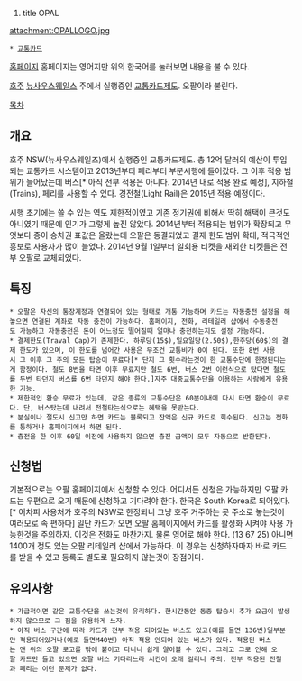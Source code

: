 #title OPAL

attachment:OPALLOGO.jpg

 * [[교통카드]]

[https://www.opal.com.au 홈페이지] 홈페이지는 영어지만 위의 한국어를 눌러보면 내용을 불 수 있다.

[[호주]] [[뉴사우스웨일스]] 주에서 실행중인 [[교통카드]]제도. 오팔이라 불린다. 

[[목차]]

== 개요 ==

호주 NSW(뉴사우스웨일즈)에서 실행중인 교통카드제도. 총 12억 달러의 예산이 투입되는 교통카드 시스템이고 2013년부터 페리부터 부분시행에 들어갔다. 그 이후 적용 범위가 늘어났는데 버스[* 아직 전부 적용은 아니다. 2014년 내로 적용 완료 예정], 지하철(Trains), 페리를 사용할 수 있다. 경전철(Light Rail)은 2015년 적용 예정이다.

시행 초기에는 쓸 수 있는 역도 제한적이였고 기존 정기권에 비해서 딱히 해택이 큰것도 아니였기 때문에 인기가 그렇게 높진 않았다. 2014년부터 적용되는 범위가 확장되고 무엇보다 종이 승차권 표값은 올랐는데 오팔은 동결되었고 결재 한도 범위 확대, 적극적인 흥보로 사용자가 많이 늘었다. 2014년 9월 1일부터 일회용 티켓을 재외한 티켓들은 전부 오팔로 교체되었다.

== 특징 ==

 * 오팔은 자신의 통장계정과 연결되어 있는 형태로 개통 가능하며 카드는 자동충전 설정을 해놓으면 연결된 계좌로 자동 충전이 가능하다. 홈페이지, 전화, 리테일러 샵에서 수동충전도 가능하고 자동충전은 돈이 어느정도 떨어질때 얼마나 충전하는지도 설정 가능하다.
 * 결제한도(Traval Cap)가 존제한다. 하루당(15$),일요일당(2.50$),한주당(60$)의 결제 한도가 있으며, 이 한도를 넘어간 사용은 무조건 교통비가 0이 된다. 또한 8번 사용시 그 이후 그 주의 모든 탑승이 무료다[* 단지 그 횟수라는것이 한 교통수단에 한정된다는게 함정이다. 철도 8번을 타면 이후 무료지만 철도 6번, 버스 2번 이런식으로 탔다면 철도를 두번 타던지 버스를 6번 타던지 해야 한다.]자주 대중교통수단을 이용하는 사람에게 유용한 기능.
 * 제한적인 환승 무료가 있는데, 같은 종류의 교통수단은 60분이내에 다시 타면 환승이 무료다. 단, 버스탔는데 내려서 전철타는식으로는 혜택을 못받는다.
 * 분실이나 절도시 신고만 하면 카드는 블록되고 잔액은 신규 카드로 회수된다. 신고는 전화를 통하거나 홈패이지에서 하면 된다.
 * 충전을 한 이후 60일 이전에 사용하지 않으면 충전 금액이 모두 자동으로 반환된다.


== 신청법 ==

기본적으로는 오팔 홈페이지에서 신청할 수 있다. 어디서든 신청은 가능하지만 오팔 카드는 우편으로 오기 때문에 신청하고 기다려야 한다. 한국은 South Korea로 되어있다.[* 어차피 사용처가 호주의 NSW로 한정되니 그냥 호주 거주하는 곳 주소로 놓는것이 여러모로 속 편하다] 일단 카드가 오면 오팔 홈페이지에서 카드를 활성화 시켜야 사용 가능한것을 주의하자. 이것은 전화도 마찬가지. 물론 영어로 해야 한다. (13 67 25)
아니면 1400개 정도 있는 오팔 리테일러 샵에서 가능하다. 이 경우는 신청하자마자 바로 카드를 받을 수 있고 등록도 별도로 필요하지 않는것이 장점이다.


== 유의사항 ==
 * 가급적이면 같은 교통수단을 쓰는것이 유리하다. 한시간동안 동종 탑승시 추가 요금이 발생하지 않으므로 그 점을 유용하게 쓰자.
 * 아직 버스 구간에 따라 카드가 전부 적용 되어있는 버스도 있고(예를 들면 136번)일부분만 적용되어있거나(예로 들면M40번) 아직 적용 안되어 있는 버스가 있다. 적용된 버스는 맨 위의 오팔 로고를 밖에 붙이고 다니니 쉽게 알아볼 수 있다. 그리고 그로 인해 오팔 카드만 들고 있으면 오팔 버스 기다리느라 시간이 오래 걸리니 주의. 전부 적용된 전철과 페리는 이런 문제가 없다.


